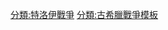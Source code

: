 {{Sidebar
| name = 特洛伊戰爭
| class = hlist
| width = {{{width|250px}}}

| title =[[特洛伊戰爭]]

| image = [[File:Akhilleus Patroklos Antikensammlung Berlin F2278.jpg|250px]]
| caption = 阿喀琉斯為帕特羅克洛斯包紮<br>（雅典紅紋基裡克斯陶杯，約 500 {{{era|BC}}}）<!-- default as per current apparent consensus. -->

| headingstyle = background:#F0ACAC;

| heading1 = 戰爭
| content1 = 
'''地點：''' [[特洛伊]] （今[[土耳其]]{{tsl|en|Hissarlik|希沙利克}}）<br>
'''時代：''' [[青銅時代]]<br>
'''傳統紀元：''' c. 1194–1184 {{{era|BC}}}<br>
'''現代紀元：''' c. 1260–1180 {{{era|BC}}}<br>
'''結局：'''希臘聯軍勝利，特洛伊被毀滅<br>

| heading2 = 文學作品
| content2 = 
* [[伊利亞特]]
* [[埃涅阿斯紀]]
* [[伊菲革涅亞在奧利斯]]
* [[菲羅克忒忒斯 (戲劇)|菲羅克忒忒斯]]
* [[埃阿斯 (戲劇)|埃阿斯]]
* [[特洛伊女人]]


| heading3 = 事件
| content3 = 
* [[金蘋果事件]]
* [[帕里斯的評判]]
* [[海倫 (神話)|海倫的引誘]]
* [[特洛伊木馬|木馬計]]
* [[特洛伊毀滅|毀滅特洛伊]]
* [[從特洛伊返回]]
* [[奧德賽|奧德修斯的歸程]]
* [[埃涅阿斯紀|埃涅阿斯建立羅馬]]

| heading4 = 希臘及其聯盟
| content4 = 
* [[阿伽門農]]
* [[阿喀琉斯]]
* [[海倫 (神話)|海倫]]
* [[墨涅拉俄斯|墨涅拉奧斯]]
* [[奈奥普托勒姆斯|涅俄普托勒摩斯]]
* [[涅斯托尔 (神话)|涅斯托爾]]
* [[奧德修斯]]
* [[大埃阿斯]]
* [[狄俄墨德斯]]
* [[安提洛科斯]]


| heading5 = 特洛伊及其聯盟
| content5 = 
* [[普里阿摩斯]]
* [[赫库芭|赫庫芭]]
* [[赫克托爾]]
* [[帕里斯]]
* [[卡珊德拉]]
* [[安忒诺耳|安忒諾耳]]
* [[安喀塞斯]]
* [[埃涅阿斯]]
* [[門農 (希臘神話)|門農]]
* [[特洛伊羅斯]]
* [[彭忒西勒亞]]和[[亞馬遜人]]
* [[拉奧孔]]


| heading6 =參與神靈
| content6 = 
'''戰爭起因：''' 
* [[厄里斯 (希臘神話)|厄里斯]]
'''希臘方：'''
* [[雅典娜]]
* [[希菲托斯]]
* [[赫拉]]
* [[赫爾墨斯]]
* [[忒提斯]]
* [[波塞冬]]
'''特洛伊方：'''
* [[阿佛洛狄特]]
* [[阿波羅]]
* [[阿雷斯]]
* [[阿緹蜜絲]]
* [[勒托]]
* [[斯卡曼卓斯]]
* [[宙斯]]
<!--
| heading7 = Related topics
| content7 = 
* [[Homeric Question]]
* [[Troy VII|Archaeology of Troy]]
* [[Mycenae]]
* [[Mycenaean Greece#Warfare|Mycenaean warfare]]
-->
}}<noinclude>
[[分類:特洛伊戰爭]]
[[分類:古希臘戰爭模板]]
</noinclude>